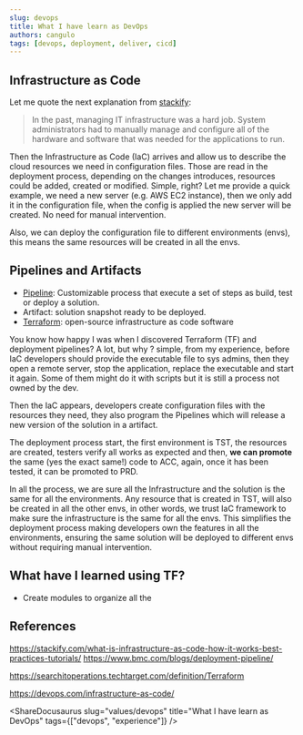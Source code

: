 ```yaml
---
slug: devops
title: What I have learn as DevOps
authors: cangulo
tags: [devops, deployment, deliver, cicd]
---
```



<!--truncate-->

## Infrastructure as Code

Let me quote the next explanation from [stackify](https://stackify.com/what-is-infrastructure-as-code-how-it-works-best-practices-tutorials/):

> In the past, managing IT infrastructure was a hard job. System administrators had to manually manage and configure all of the hardware and software that was needed for the applications to run.

Then the Infrastructure as Code (IaC) arrives and allow us to describe the cloud resources we need in configuration files. Those are read in the deployment process, depending on the changes introduces, resources could be added, created or modified. Simple, right? Let me provide a quick example, we need a new server (e.g. AWS EC2 instance), then we only add it in the configuration file, when the config is applied the new server will be created. No need for manual intervention. 

Also, we can deploy the configuration file to different environments (envs), this means the same resources will be created in all the envs.

## Pipelines and Artifacts

* [Pipeline](https://www.bmc.com/blogs/deployment-pipeline/): Customizable process that execute a set of steps as build, test or deploy a solution.
* Artifact: solution snapshot ready to be deployed.
* [Terraform](https://www.terraform.io):  open-source infrastructure as code software

You know how happy I was when I discovered Terraform (TF) and deployment pipelines? A lot, but why ? simple, from my experience, before IaC developers should provide the executable file to sys admins, then they open a remote server, stop the application, replace the executable and start it again. Some of them might do it with scripts but it is still a process not owned by the dev. 

Then the IaC appears, developers create configuration files with the resources they need, they also program the Pipelines which will release a new version of the solution in a artifact. 

The deployment process start, the first environment is TST, the resources are created, testers verify all works as expected and then, **we can promote** the same (yes the exact same!) code to ACC, again, once it has been tested, it can be promoted to PRD. 

In all the process, we are sure all the Infrastructure and the solution is the same for all the environments. Any resource that is created in TST, will also be created in all the other envs, in other words, we trust IaC framework to make sure the infrastructure is the same for all the envs.
This simplifies the deployment process making developers own the features in all the environments, ensuring the same solution will be deployed to different envs without requiring manual intervention. 

## What have I learned using TF?

* Create modules to organize all the 

## References

https://stackify.com/what-is-infrastructure-as-code-how-it-works-best-practices-tutorials/
https://www.bmc.com/blogs/deployment-pipeline/

https://searchitoperations.techtarget.com/definition/Terraform

https://devops.com/infrastructure-as-code/

<AboutMe/>

<ShareDocusaurus 
  slug="values/devops" 
  title="What I have learn as DevOps" 
  tags={["devops", "experience"]} />